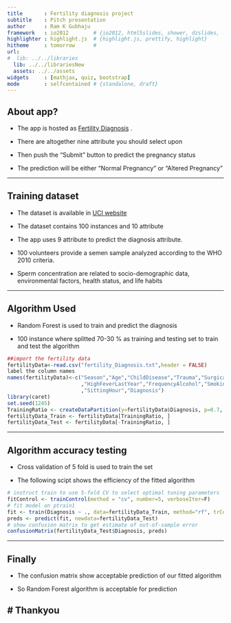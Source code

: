 ```yaml
---
title       : Fertility diagnosis project
subtitle    : Pitch presentation
author      : Ram K Gubhaju 
framework   : io2012        # {io2012, html5slides, shower, dzslides, ...}
highlighter : highlight.js  # {highlight.js, prettify, highlight}
hitheme     : tomorrow      # 
url:
#  lib: ../../libraries
  lib: ../../librariesNew
  assets: ../../assets
widgets     : [mathjax, quiz, bootstrap]
mode        : selfcontained # {standalone, draft}
---
```


## About app?

- The app is hosted as [Fertility Diagnosis](https://learnsharenp.shinyapps.io/Course9_4/) .

- There are altogether nine attribute you should select upon

- Then push the "Submit" button to predict the pregnancy status

- The prediction will be either "Normal Pregnancy" or "Altered Pregnancy"

---

## Training dataset

- The dataset is available in [UCI website](https://archive.ics.uci.edu/ml/datasets/Fertility)

- The dataset contains 100 instances and 10 attribute

- The app uses 9 attribute to predict the diagnosis attribute.

- 100 volunteers provide a semen sample analyzed according to the WHO 2010 criteria.

- Sperm concentration are related to socio-demographic data, environmental factors, health status, and life habits

---

## Algorithm Used

- Random Forest is used to train and predict the diagnosis

- 100 instance where splitted 70-30 % as training and testing set to train and test the algorithm

```r
##import the fertility data
fertilityData<-read.csv("fertility_Diagnosis.txt",header = FALSE)
label the column names
names(fertilityData)<-c("Season","Age","ChildDisease","Trauma","SurgicalInterven"
                        ,"HighFeverLastYear","FrequencyAlcohol","Smoking"
                        ,"SittingHour","Diagnosis")
library(caret)
set.seed(1245)
TrainingRatio <- createDataPartition(y=fertilityData$Diagnosis, p=0.7, list =F)
fertilityData_Train <- fertilityData[TrainingRatio, ]
fertilityData_Test <- fertilityData[-TrainingRatio, ]
```


---

## Algorithm accuracy testing

- Cross validation of 5 fold is used to train the set

- The following scipt shows the efficiency of the fitted algorithm

```r
# instruct train to use 5-fold CV to select optimal tuning parameters
fitControl <- trainControl(method = "cv", number=5, verboseIter=F)
# fit model on ptrain1
fit <- train(Diagnosis ~ ., data=fertilityData_Train, method="rf", trControl=fitControl)
preds <- predict(fit, newdata=fertilityData_Test)
# show confusion matrix to get estimate of out-of-sample error
confusionMatrix(fertilityData_Test$Diagnosis, preds)
```

---

## Finally

- The confusion matrix show acceptable prediction of our fitted algorithm

- So Random Forest algorithm is acceptable for prediction


# Thankyou
---

